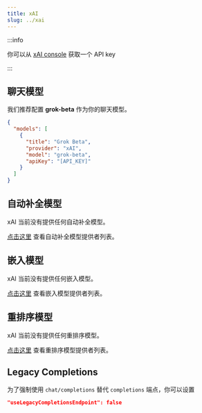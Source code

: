 ```yaml
---
title: xAI
slug: ../xai
---
```


:::info

你可以从 [xAI console](https://console.x.ai/) 获取一个 API key

:::

## 聊天模型

我们推荐配置 **grok-beta** 作为你的聊天模型。

```json title="config.json"
{
  "models": [
    {
      "title": "Grok Beta",
      "provider": "xAI",
      "model": "grok-beta",
      "apiKey": "[API_KEY]"
    }
  ]
}
```

## 自动补全模型

xAI 当前没有提供任何自动补全模型。

[点击这里](../../model-roles/autocomplete.md) 查看自动补全模型提供者列表。

## 嵌入模型

xAI 当前没有提供任何嵌入模型。

[点击这里](../../model-roles/embeddings.mdx) 查看嵌入模型提供者列表。

## 重排序模型

xAI 当前没有提供任何重排序模型。

[点击这里](../../model-roles/reranking.mdx) 查看重排序模型提供者列表。

## Legacy Completions

为了强制使用 `chat/completions` 替代 `completions` 端点，你可以设置

```json
"useLegacyCompletionsEndpoint": false
```
